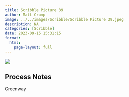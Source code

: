 ```yaml
---
title: Scribble Picture 39
author: Matt Crump
image: ../../images/Scribble/Scribble Picture 39.jpeg
description: NA
categories: [Scribble]
date: 2023-09-15 15:31:15
format:
  html:
    page-layout: full
---
```


![](../../images/Scribble/Scribble Picture 39.jpeg)

## Process Notes

Greenway
